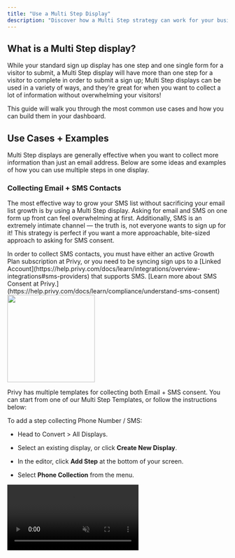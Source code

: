 ```yaml
---
title: "Use a Multi Step Display"
description: "Discover how a Multi Step strategy can work for your business, explore use cases, and learn how to build one in your dashboard."
---
```


## What is a Multi Step display?

While your standard sign up display has one step and one single form for a visitor to submit, a Multi Step display will have more than one step for a visitor to complete in order to submit a sign up; Multi Step displays can be used in a variety of ways, and they’re great for when you want to collect a lot of information without overwhelming your visitors! 

This guide will walk you through the most common use cases and how you can build them in your dashboard.

## Use Cases + Examples

Multi Step displays are generally effective when you want to collect more information than just an email address. Below are some ideas and examples of how you can use multiple steps in one display.

### Collecting Email + SMS Contacts

The most effective way to grow your SMS list without sacrificing your email list growth is by using a Multi Step display. Asking for email and SMS on one form up front can feel overwhelming at first. Additionally, SMS is an extremely intimate channel — the truth is, not everyone wants to sign up for it! This strategy is perfect if you want a more approachable, bite-sized approach to asking for SMS consent.

<Note>
  In order to collect SMS contacts, you must have either an active Growth Plan subscription at Privy, or you need to be syncing sign ups to a [Linked Account](https://help.privy.com/docs/learn/integrations/overview-integrations#sms-providers) that supports SMS. [Learn more about SMS Consent at Privy.](https://help.privy.com/docs/learn/compliance/understand-sms-consent)
</Note>

<img height="200" src="/images/strategy-guides/multistep-sms-example.png" />

Privy has multiple templates for collecting both Email + SMS consent. You can start from one of our Multi Step Templates, or follow the instructions below:

To add a step collecting Phone Number / SMS:

* Head to Convert > All Displays.

* Select an existing display, or click **Create New Display**.

* In the editor, click **Add Step** at the bottom of your screen.

* Select **Phone Collection** from the menu.

<video autoPlay muted loop playsInline className="add-sms-step" src="/images/strategy-guides/multistep-add-sms.mp4" />

Customize the appearance as needed and make sure your steps are in the correct order (you can drag and drop them to reorder, if needed). For this strategy, it’s recommended that you ask for email first, then SMS second. **Save** your changes.

<Tip>
  Use the **Match Styles** functionality to copy over the layout, colors, images, fonts, and styles from your existing step(s) to save time!
</Tip>

If you want the phone number step to be optional, select the phone form field element on your display and uncheck the “Required” checkbox in the settings on the right:

<img height="200" src="/images/strategy-guides/multistep-sms-required.png" />

### Collecting Custom Fields

You can collect custom fields on your displays by adding a Mini Quiz, Checkboxes, or Radio Buttons. Collecting custom fields can help you gather helpful insights, such as shopping preferences, that you can use to build segments with in the future. More often than not, these are most effective when used on their own dedicated step so that they’re the star of the show!

<img height="200" src="/images/strategy-guides/multistep-checkbox-example.png" />

To add a Mini Quiz, Checkbox, or Radio Button to your display:

* Head to Convert > All Displays.

* Select an existing display, or **Create New Display**.

* Click **Add Step** at the bottom of the display builder and select either **Mini Quiz**, **Checkbox**, or **Radio Button** from the menu.

<video autoPlay muted loop playsInline className="add-radio-button-step" src="/images/strategy-guides/multistep-add-radio-button.mp4" />

Customize the appearance and your custom field options, make sure your display steps are in the desired order, and **Save**.

<Tip>
  Use the **Match Styles** functionality to copy over the layout, colors, images, fonts, and styles from your existing step(s) to save time!
</Tip>

### Using a Micro-decision

A micro-decision is a strategy which prompts the visitor to select whether or not they want to proceed with signing up for your offer. Instead of immediately asking for their email and phone number, the first thing they’d see is a screen asking if they want to sign up for a discount on their first order; they can accept the offer and be taken to the next step, or decline and close the display.

<img height="200" src="/images/strategy-guides/multistep-microdecision-example.png" />

To add a micro-decision to your display:

* Head to Convert > All Displays.

* Select an existing display, or **Create New Display**.

* Click **Add Step** at the bottom of the display builder and select **Blank Step**.

* Add 1 Text Box and 2 Buttons.

  * Select your first button and edit the on-click action to **Transition to: next display.** Edit the text to reflect a visitor accepting your offer.

  * Select your second button and edit the on-click action to **Close Display.** Edit the text to reflect a visitor declining the offer.

<video autoPlay muted loop playsInline className="add-blank-step" src="/images/strategy-guides/multistep-add-microdecision.mp4" />

<Tip>
  Quickly copy over your font and button styles from your other steps by clicking on your display and selecting the **Match Styles** functionality.
</Tip>